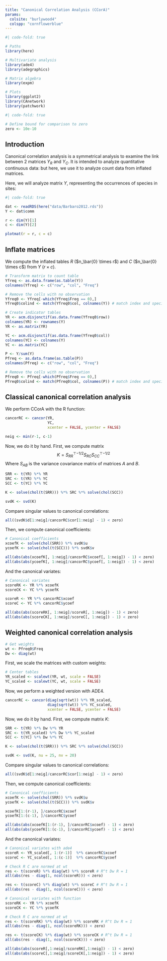 ```yaml
---
title: "Canonical Correlation Analysis (CCorA)"
params:
  colsite: "burlywood4"
  colspp: "cornflowerblue"
---
```


```r
#| code-fold: true

# Paths
library(here)

# Multivariate analysis
library(ade4)
library(adegraphics)

# Matrix algebra
library(expm)

# Plots
library(ggplot2)
library(CAnetwork)
library(patchwork)
```

```r
#| code-fold: true

# Define bound for comparison to zero
zero <- 10e-10
```

## Introduction

Canonical correlation analysis is a symmetrical analysis to examine the link between 2 matrices $Y_R$ and $Y_C$. It is intended to analyze quantitative continuous data: but here, we use it to analyze count data from inflated matrices.

Here, we will analyze matrix $Y$, representing the occurrences of species in sites:

```r
#| code-fold: true

dat <- readRDS(here("data/Barbaro2012.rds"))
Y <- dat$comm

r <- dim(Y)[1]
c <- dim(Y)[2]

plotmat(r = r, c = c)
```

## Inflate matrices

We compute the inflated tables $R$ ($n_\bar{0} \times r$) and $C$ ($n_\bar{0} \times c$) from $Y$ ($r \times c$).

```r
# Transform matrix to count table
Yfreq <- as.data.frame(as.table(Y))
colnames(Yfreq) <- c("row", "col", "Freq")

# Remove the cells with no observation
Yfreq0 <- Yfreq[-which(Yfreq$Freq == 0),]
Yfreq0$colind <- match(Yfreq0$col, colnames(Y)) # match index and species names

# Create indicator tables
YR <- acm.disjonctif(as.data.frame(Yfreq0$row))
colnames(YR) <- rownames(Y)
YR <- as.matrix(YR)

YC <- acm.disjonctif(as.data.frame(Yfreq0$col))
colnames(YC) <- colnames(Y)
YC <- as.matrix(YC)
```

```r
P <- Y/sum(Y)
Pfreq <- as.data.frame(as.table(P))
colnames(Pfreq) <- c("row", "col", "Freq")

# Remove the cells with no observation
Pfreq0 <- Pfreq[-which(Pfreq$Freq == 0),]
Pfreq0$colind <- match(Pfreq0$col, colnames(P)) # match index and species names
```

## Classical canonical correlation analysis

We perform CCorA with the R function:

```r
cancorRC <- cancor(YR,
                   YC,
                   xcenter = FALSE, ycenter = FALSE)

neig <- min(r-1, c-1)
```

Now, we do it by hand. First, we compute matrix 
$$K = {S_{RR}^\top}^{-1/2} S_{RC} {S_{CC}^\top}^{-1/2}$$
Where $S_{AB}$ is the variance covariance matrix of matrices $A$ and $B$.

```r
SRR <- t(YR) %*% YR
SRC <- t(YR) %*% YC
SCC <- t(YC) %*% YC

K <- solve(chol(t(SRR))) %*% SRC %*% solve(chol(SCC)) 

svdK <- svd(K)
```

Compare singular values to canonical correlations:

```r
all((svdK$d[1:neig]/cancorRC$cor[1:neig] - 1) < zero)
```

Then, we compute canonical coefficients:

```r
# Canonical coefficients
xcoefK <- solve(chol(SRR)) %*% svdK$u
ycoefK <- solve(chol(t(SCC))) %*% svdK$v

all(abs(abs(xcoefK[, 1:neig]/cancorRC$xcoef[, 1:neig]) - 1) < zero)
all(abs(abs(ycoefK[, 1:neig]/cancorRC$ycoef[, 1:neig]) - 1) < zero)
```

And the canonical variates:

```r
# Canonical variates
scoreRK <- YR %*% xcoefK
scoreCK <- YC %*% ycoefK

scoreR <- YR %*% cancorRC$xcoef
scoreC <- YC %*% cancorRC$ycoef

all(abs(abs(scoreRK[, 1:neig]/scoreR[, 1:neig]) - 1) < zero)
all(abs(abs(scoreCK[, 1:neig]/scoreC[, 1:neig]) - 1) < zero)
```


## Weighted canonical correlation analysis

```r
# Get weights
wt <- Pfreq0$Freq
Dw <- diag(wt)
```

First, we scale the matrices with custom weights:

```r
# Center tables
YR_scaled <- scalewt(YR, wt, scale = FALSE)
YC_scaled <- scalewt(YC, wt, scale = FALSE)
```

Now, we perform a weighted version with ADE4.

```r
cancorRC <- cancor(diag(sqrt(wt)) %*% YR_scaled, 
                   diag(sqrt(wt)) %*% YC_scaled, 
                   xcenter = FALSE, ycenter = FALSE)
```

Now, we do it by hand. First, we compute matrix $K$:

```r
SRR <- t(YR) %*% Dw %*% YR
SRC <- t(YR_scaled) %*% Dw %*% YC_scaled
SCC <- t(YC) %*% Dw %*% YC

K <- solve(chol(t(SRR))) %*% SRC %*% solve(chol(SCC))

svdK <- svd(K, nu = 25, nv = 20)
```

Compare singular values to canonical correlations:

```r
all((svdK$d[1:neig]/cancorRC$cor[1:neig] - 1) < zero)
```

Then, we compute canonical coefficients:

```r
# Canonical coefficients
xcoefK <- solve(chol(SRR)) %*% svdK$u
ycoefK <- solve(chol(t(SCC))) %*% svdK$v

xcoefK[1:(r-1), ]/cancorRC$xcoef
ycoefK[1:(c-1), ]/cancorRC$ycoef

all(abs(abs(xcoefK[1:(r-1), ]/cancorRC$xcoef) - 1) < zero)
all(abs(abs(ycoefK[1:(c-1), ]/cancorRC$ycoef) - 1) < zero)
```

And the canonical variates:

```r
# Canonical variates with ade4
scoreR <- YR_scaled[, 1:(r-1)]  %*% cancorRC$xcoef
scoreC <- YC_scaled[, 1:(c-1)]  %*% cancorRC$ycoef

# Check R C are normed at wt
res <- t(scoreR) %*% diag(wt) %*% scoreR # R^t Dw R = 1
all(abs(res - diag(1, ncol(scoreR))) < zero) 

res <- t(scoreC) %*% diag(wt) %*% scoreC # R^t Dw R = 1
all(abs(res - diag(1, ncol(scoreC))) < zero)
```


```r
# Canonical variates with function
scoreRK <- YR %*% xcoefK
scoreCK <- YC %*% ycoefK

# Check R C are normed at wt
res <- t(scoreRK) %*% diag(wt) %*% scoreRK # R^t Dw R = 1
all(abs(res - diag(1, ncol(scoreRK))) < zero) 

res <- t(scoreCK) %*% diag(wt) %*% scoreCK # R^t Dw R = 1
all(abs(res - diag(1, ncol(scoreCK))) < zero)
```


```r
all(abs(abs(scoreR[,1:neig]/scoreRK[,1:neig]) - 1) < zero)
all(abs(abs(scoreC[,1:neig]/scoreCK[,1:neig]) - 1) < zero)
```


